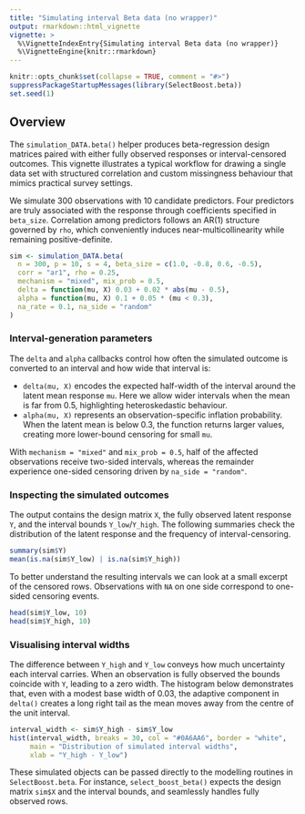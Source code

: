 ```yaml
---
title: "Simulating interval Beta data (no wrapper)"
output: rmarkdown::html_vignette
vignette: >
  %\VignetteIndexEntry{Simulating interval Beta data (no wrapper)}
  %\VignetteEngine{knitr::rmarkdown}
---
```


```r
knitr::opts_chunk$set(collapse = TRUE, comment = "#>")
suppressPackageStartupMessages(library(SelectBoost.beta))
set.seed(1)
```

## Overview

The `simulation_DATA.beta()` helper produces beta-regression design matrices
paired with either fully observed responses or interval-censored outcomes. This
vignette illustrates a typical workflow for drawing a single data set with
structured correlation and custom missingness behaviour that mimics practical
survey settings.

We simulate 300 observations with 10 candidate predictors. Four predictors are
truly associated with the response through coefficients specified in
`beta_size`. Correlation among predictors follows an AR(1) structure governed by
`rho`, which conveniently induces near-multicollinearity while remaining
positive-definite.

```r
sim <- simulation_DATA.beta(
  n = 300, p = 10, s = 4, beta_size = c(1.0, -0.8, 0.6, -0.5),
  corr = "ar1", rho = 0.25,
  mechanism = "mixed", mix_prob = 0.5,
  delta = function(mu, X) 0.03 + 0.02 * abs(mu - 0.5),
  alpha = function(mu, X) 0.1 + 0.05 * (mu < 0.3),
  na_rate = 0.1, na_side = "random"
)
```

### Interval-generation parameters

The `delta` and `alpha` callbacks control how often the simulated outcome is
converted to an interval and how wide that interval is:

* `delta(mu, X)` encodes the expected half-width of the interval around the
  latent mean response `mu`. Here we allow wider intervals when the mean is far
  from 0.5, highlighting heteroskedastic behaviour.
* `alpha(mu, X)` represents an observation-specific inflation probability. When
  the latent mean is below 0.3, the function returns larger values, creating
  more lower-bound censoring for small `mu`.

With `mechanism = "mixed"` and `mix_prob = 0.5`, half of the affected
observations receive two-sided intervals, whereas the remainder experience
one-sided censoring driven by `na_side = "random"`.

### Inspecting the simulated outcomes

The output contains the design matrix `X`, the fully observed latent response
`Y`, and the interval bounds `Y_low`/`Y_high`. The following summaries check the
distribution of the latent response and the frequency of interval-censoring.

```r
summary(sim$Y)
mean(is.na(sim$Y_low) | is.na(sim$Y_high))
```

To better understand the resulting intervals we can look at a small excerpt of
the censored rows. Observations with `NA` on one side correspond to
one-sided censoring events.

```r
head(sim$Y_low, 10)
head(sim$Y_high, 10)
```

### Visualising interval widths

The difference between `Y_high` and `Y_low` conveys how much uncertainty each
interval carries. When an observation is fully observed the bounds coincide with
`Y`, leading to a zero width. The histogram below demonstrates that, even with a
modest base width of 0.03, the adaptive component in `delta()` creates a long
right tail as the mean moves away from the centre of the unit interval.

```r
interval_width <- sim$Y_high - sim$Y_low
hist(interval_width, breaks = 30, col = "#0A6AA6", border = "white",
     main = "Distribution of simulated interval widths",
     xlab = "Y_high - Y_low")
```

These simulated objects can be passed directly to the modelling routines in
`SelectBoost.beta`. For instance, `select_boost_beta()` expects the design matrix
`sim$X` and the interval bounds, and seamlessly handles fully observed rows. 
